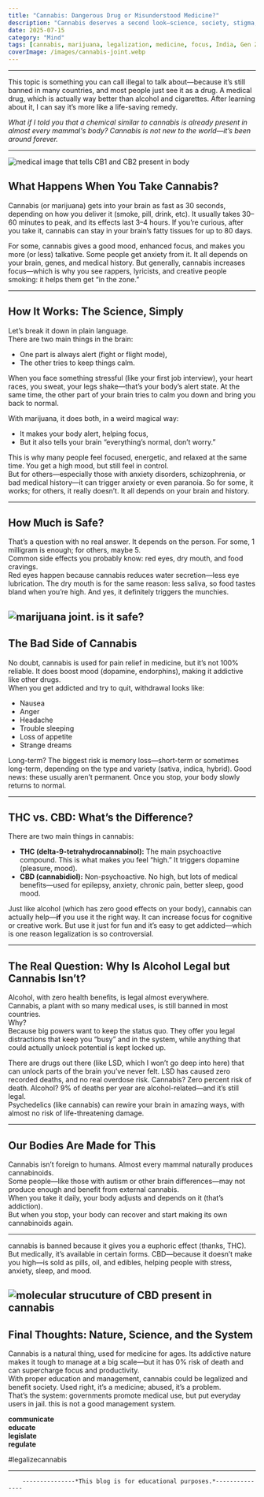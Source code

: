 ```yaml
---
title: "Cannabis: Dangerous Drug or Misunderstood Medicine?"
description: "Cannabis deserves a second look—science, society, stigma, and the truth about its effects."
date: 2025-07-15
category: "Mind"
tags: [cannabis, marijuana, legalization, medicine, focus, India, Gen Z, joint, health]
coverImage: /images/cannabis-joint.webp
---
```





---

This topic is something you can call illegal to talk about—because it’s still banned in many countries, and most people just see it as a drug. A medical drug, which is actually way better than alcohol and cigarettes. After learning about it, I can say it’s more like a life-saving remedy.

*What if I told you that a chemical similar to cannabis is already present in almost every mammal's body? Cannabis is not new to the world—it’s been around forever.*

---
<Image
  src="/images/cannabinoids_receptors.webp"
  alt="medical image that tells CB1 and CB2 present in body"
  width={800}
  height={400}
  className="rounded-xl mx-auto my-6 shadow-lg"
/>

## What Happens When You Take Cannabis?

Cannabis (or marijuana) gets into your brain as fast as 30 seconds, depending on how you deliver it (smoke, pill, drink, etc). It usually takes 30–60 minutes to peak, and its effects last 3–4 hours. If you’re curious, after you take it, cannabis can stay in your brain’s fatty tissues for up to 80 days.

For some, cannabis gives a good mood, enhanced focus, and makes you more (or less) talkative. Some people get anxiety from it. It all depends on your brain, genes, and medical history. But generally, cannabis increases focus—which is why you see rappers, lyricists, and creative people smoking: it helps them get “in the zone.”

---

## How It Works: The Science, Simply

Let’s break it down in plain language.  
There are two main things in the brain:  
- One part is always alert (fight or flight mode),  
- The other tries to keep things calm.

When you face something stressful (like your first job interview), your heart races, you sweat, your legs shake—that’s your body’s alert state. At the same time, the other part of your brain tries to calm you down and bring you back to normal.

With marijuana, it does both, in a weird magical way:  
- It makes your body alert, helping focus,  
- But it also tells your brain “everything’s normal, don’t worry.”

This is why many people feel focused, energetic, and relaxed at the same time. You get a high mood, but still feel in control.  
But for others—especially those with anxiety disorders, schizophrenia, or bad medical history—it can trigger anxiety or even paranoia. So for some, it works; for others, it really doesn’t. It all depends on your brain and history.

---

## How Much is Safe?

That’s a question with no real answer. It depends on the person. For some, 1 milligram is enough; for others, maybe 5.  
Common side effects you probably know: red eyes, dry mouth, and food cravings.  
Red eyes happen because cannabis reduces water secretion—less eye lubrication. The dry mouth is for the same reason: less saliva, so food tastes bland when you’re high. And yes, it definitely triggers the munchies.


<Image
  src="/images/cannabis.webp"
  alt="marijuana joint. is it safe?"
  width={800}
  height={400}
  className="rounded-xl mx-auto my-6 shadow-lg"
/>
---

## The Bad Side of Cannabis

No doubt, cannabis is used for pain relief in medicine, but it’s not 100% reliable. It does boost mood (dopamine, endorphins), making it addictive like other drugs.  
When you get addicted and try to quit, withdrawal looks like:  
- Nausea  
- Anger  
- Headache  
- Trouble sleeping  
- Loss of appetite  
- Strange dreams

Long-term? The biggest risk is memory loss—short-term or sometimes long-term, depending on the type and variety (sativa, indica, hybrid). Good news: these usually aren’t permanent. Once you stop, your body slowly returns to normal.

---

## THC vs. CBD: What’s the Difference?

There are two main things in cannabis:  
- **THC (delta-9-tetrahydrocannabinol):** The main psychoactive compound. This is what makes you feel “high.” It triggers dopamine (pleasure, mood).
- **CBD (cannabidiol):** Non-psychoactive. No high, but lots of medical benefits—used for epilepsy, anxiety, chronic pain, better sleep, good mood.

Just like alcohol (which has zero good effects on your body), cannabis can actually help—**if** you use it the right way. It can increase focus for cognitive or creative work. But use it just for fun and it’s easy to get addicted—which is one reason legalization is so controversial.

---

## The Real Question: Why Is Alcohol Legal but Cannabis Isn’t?

Alcohol, with zero health benefits, is legal almost everywhere.  
Cannabis, a plant with so many medical uses, is still banned in most countries.  
Why?  
Because big powers want to keep the status quo. They offer you legal distractions that keep you “busy” and in the system, while anything that could actually unlock potential is kept locked up.

There are drugs out there (like LSD, which I won’t go deep into here) that can unlock parts of the brain you’ve never felt. LSD has caused zero recorded deaths, and no real overdose risk. Cannabis? Zero percent risk of death. Alcohol? 9% of deaths per year are alcohol-related—and it’s still legal.  
Psychedelics (like cannabis) can rewire your brain in amazing ways, with almost no risk of life-threatening damage.

---

## Our Bodies Are Made for This

Cannabis isn’t foreign to humans. Almost every mammal naturally produces cannabinoids.  
Some people—like those with autism or other brain differences—may not produce enough and benefit from external cannabis.  
When you take it daily, your body adjusts and depends on it (that’s addiction).  
But when you stop, your body can recover and start making its own cannabinoids again.

---

 cannabis is banned because it gives you a euphoric effect (thanks, THC). But medically, it’s available in certain forms. CBD—because it doesn’t make you high—is sold as pills, oil, and edibles, helping people with stress, anxiety, sleep, and mood.


<Image
  src="/images/CBD-1.webp"
  alt="molecular strucuture of CBD present in cannabis"
  width={800}
  height={400}
  className="rounded-xl mx-auto my-6 shadow-lg"
/>
---

## Final Thoughts: Nature, Science, and the System

Cannabis is a natural thing, used for medicine for ages. Its addictive nature makes it tough to manage at a big scale—but it has 0% risk of death and can supercharge focus and productivity.  
With proper education and management, cannabis could be legalized and benefit society. Used right, it’s a medicine; abused, it’s a problem.  
That’s the system: governments promote medical use, but put everyday users in jail. this is not a good management system.

**communicate**  
**educate**  
**legislate**  
**regulate**

#legalizecannabis

---

        ---------------*This blog is for educational purposes.*---------------
